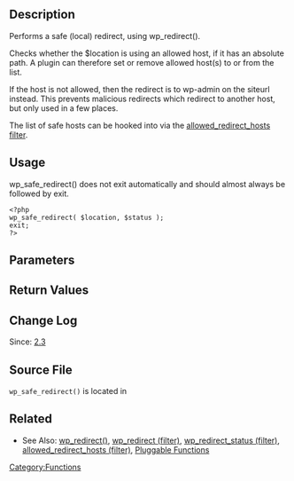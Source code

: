 {{Languages|
{{en|Function Reference/wp_safe_redirect}}
{{ja|関数リファレンス/wp_safe_redirect}}
{{it|Riferimento funzioni/wp_safe_redirect}}
}}

== Description ==

Performs a safe (local) redirect, using wp_redirect().

Checks whether the $location is using an allowed host, if it has an absolute path. A plugin can therefore set or remove allowed host(s) to or from the list.

If the host is not allowed, then the redirect is to wp-admin on the siteurl instead. This prevents malicious redirects which redirect to another host, but only used in a few places.

The list of safe hosts can be hooked into via the [[Plugin_API/Filter_Reference/allowed_redirect_hosts|allowed_redirect_hosts filter]].

== Usage ==

wp_safe_redirect() does not exit automatically and should almost always be followed by exit. 
<pre><?php
wp_safe_redirect( $location, $status );
exit;
?></pre>

== Parameters ==

{{Parameter|$location|string||required}}

{{Parameter|$status|integer||optional|302}}

== Return Values ==

{{Return||void|Does not return anything}}

== Change Log ==

Since: [[Version 2.3|2.3]]

== Source File ==

<tt>wp_safe_redirect()</tt> is located in {{Trac|wp-includes/pluggable.php}}

==Related==

* See Also: [[Function_Reference/wp_redirect|wp_redirect()]], [[Plugin_API/Filter_Reference/wp_redirect|wp_redirect (filter)]], [[Plugin_API/Filter_Reference/wp_redirect_status|wp_redirect_status (filter)]], [[Plugin_API/Filter_Reference/allowed_redirect_hosts|allowed_redirect_hosts (filter)]], [[Pluggable Functions|Pluggable Functions]]

{{Tag Footer}}

[[Category:Functions]]